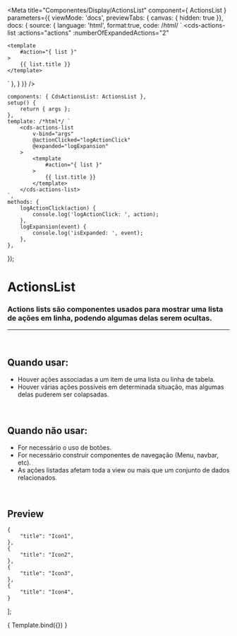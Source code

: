 
<Meta
	title="Componentes/Display/ActionsList"
	component={ ActionsList }
	parameters={{
		viewMode: 'docs',
		previewTabs: { canvas: { hidden: true }},
		docs: {
			source: {
				language: 'html',
				format:true,
				code: /*html*/ `
<cds-actions-list
	:actions="actions"
	:numberOfExpandedActions="2"
>
	<template
		#action="{ list }"
	>
		{{ list.title }}
	</template>
</cds-actions-list>`
			},
		}
	}}
/>

	components: { CdsActionsList: ActionsList },
	setup() {
		return { args };
	},
	template: /*html*/ `
		<cds-actions-list
			v-bind="args"
			@actionClicked="logActionClick"
			@expanded="logExpansion"
		>
			<template
				#action="{ list }"
			>
				{{ list.title }}
			</template>
		</cds-actions-list>
	`,
	methods: {
		logActionClick(action) {
			console.log('logActionClick: ', action);
		},
		logExpansion(event) {
			console.log('isExpanded: ', event);
		},
	},
});

# ActionsList

### Actions lists são componentes usados para mostrar uma lista de ações em linha, podendo algumas delas serem ocultas.
---
<br />

## Quando usar:
- Houver ações associadas a um item de uma lista ou linha de tabela.
- Houver várias ações possíveis em determinada situação, mas algumas delas puderem ser colapsadas.

<br />

## Quando não usar:
- For necessário o uso de botões.
- For necessário construir componentes de navegação (Menu, navbar, etc).
- As ações listadas afetam toda a view ou mais que um conjunto de dados relacionados.

<br />

## Preview

	{
		"title": "Icon1",
	},
	{
		"title": "Icon2",
	},
	{
		"title": "Icon3",
	},
	{
		"title": "Icon4",
	}
];

<Canvas>
	<Story
		name="Actions list"
		args={{
			actions: actions,
			numberOfExpandedActions: 2,
		}}
	>
		{ Template.bind({}) }
	</Story>
</Canvas>

<ArgsTable story="Actions list" />
